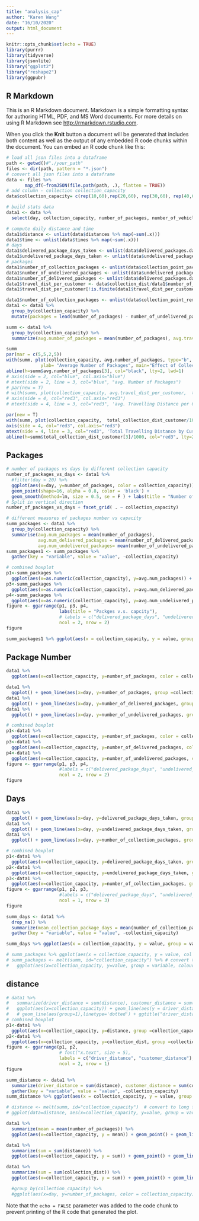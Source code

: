 ```yaml
---
title: "analysis_cap"
author: "Karen Wang"
date: "16/10/2020"
output: html_document
---
```


```r
knitr::opts_chunk$set(echo = TRUE)
library(purrr)
library(tidyverse)
library(jsonlite)
library("ggplot2")
library("reshape2")
library(ggpubr)
```

## R Markdown

This is an R Markdown document. Markdown is a simple formatting syntax for authoring HTML, PDF, and MS Word documents. For more details on using R Markdown see <http://rmarkdown.rstudio.com>.

When you click the **Knit** button a document will be generated that includes both content as well as the output of any embedded R code chunks within the document. You can embed an R code chunk like this:

```r
# load all json files into a dataframe
path <- getwd()#"./your_path"
files <- dir(path, pattern = "*.json")
# convert all json files into a dataframe
data <- files %>%
       map_df(~fromJSON(file.path(path, .), flatten = TRUE))
# add column - collection collection_capacity 
data$collection_capacity= c(rep(10,60),rep(20,60), rep(30,60), rep(40,60), rep(50,60))
```
```r
# build stats data
data1 <- data %>%
  select(day, collection_capacity, number_of_packages, number_of_vehicles, collection_dist)

# compute daily distance and time
data1$distance <- unlist(data$distances %>% map(~sum(.x)))
data1$time <- unlist(data$times %>% map(~sum(.x)))
# days
data1$delivered_package_days_taken <- unlist(data$delivered_packages.days_taken %>% map(~sum(.x)))
data1$undelivered_package_days_taken <- unlist(data$undelivered_packages.days_taken %>% map(~sum(.x)))
# packages
data1$number_of_collection_packages <- unlist(data$collection_point_packages %>% map(~sum(.x))) 
data1$number_of_undelivered_packages <- unlist(data$undelivered_packages.days_taken %>% map(~length(.x))) # calculate the number of 
data1$number_of_delivered_packages <- unlist(data$delivered_packages.days_taken %>% map(~length(.x))) # calculate the number of delivered packages every day
data1$travel_dist_per_customer <- data$collection_dist/data1$number_of_collection_packages
data1$travel_dist_per_customer[!is.finite(data1$travel_dist_per_customer)]<-0

data1$number_of_collection_packages <- unlist(data$collection_point_removed_packages %>% map(~sum(.x)))
data1 <- data1 %>%
  group_by(collection_capacity) %>%
  mutate(packages = lead(number_of_packages) - number_of_undelivered_packages) # compute packages
```
```r
summ <- data1 %>%
  group_by(collection_capacity) %>%
  summarize(avg.number_of_packages = mean(number_of_packages), avg.travel_dist_per_customer = mean(travel_dist_per_customer),  total_collection_dist_customer = sum(collection_dist)) 

summ
par(mar = c(5,5,2,5))
with(summ, plot(collection_capacity, avg.number_of_packages, type="b", ylim = c(0,200),  xlab= "Collection Capacity",
             ylab= "Average Number of Packages", main="Effect of Collection Capacity"))
abline(h=summ$avg.number_of_packages[3], col="black", lty=2, lwd=1)
# axis(side = 2, col="blue", col.axis="blue")
# mtext(side = 2, line = 3, col="blue", "avg. Number of Packages")
# par(new = T)
# with(summ, plot(collection_capacity, avg.travel_dist_per_customer,  type="b", ylim = c(0,4000), pch=15, col="red3", axes=F, xlab=NA, ylab=NA, cex=1.2))
# axis(side = 4, col="red3", col.axis="red3")
# mtext(side = 4, line = 3, col="red3", 'avg. Travelling Distance per Customer (m)')

par(new = T)
with(summ, plot(collection_capacity,  total_collection_dist_customer/1000,  , ylim = c(000,4000), type="b", pch=15, col="red3", axes=F, xlab=NA, ylab=NA, cex=1.2))
axis(side = 4, col="red3", col.axis="red3")
mtext(side = 4, line = 3, col="red3", 'Total Travelling Distance by Customer (km)')
abline(h=summ$total_collection_dist_customer[3]/1000, col="red3", lty=2, lwd=1)

```
## Packages
```r
# number of packages vs days by different collection capacity
number_of_packages_vs_days <- data1 %>% 
  #filter(day > 20) %>%
  ggplot(aes(x=day, y=number_of_packages, color = collection_capacity)) + 
  geom_point(shape=16, alpha = 0.8, color = 'black') +
  geom_smooth(method=lm, size = 0.5, se = F ) + labs(title = "Number of Packages v.s. Days by Collection Capacity")
# Split in vertical direction
number_of_packages_vs_days + facet_grid( . ~ collection_capacity) 

```



```r
# different measures of packages number vs capacity
summ_packages <- data1 %>%
  group_by(collection_capacity) %>%
  summarise(avg.num_packages = mean(number_of_packages), 
            avg.num_delivered_packages = mean(number_of_delivered_packages), 
            avg.num_undelivered_packages= mean(number_of_undelivered_packages))
summ_packages1 <- summ_packages %>% 
  gather(key = "variable", value = "value", -collection_capacity)

```
```r
# combined boxplot
p1<-summ_packages %>% 
  ggplot(aes(x=as.numeric(collection_capacity), y=avg.num_packages)) + geom_line(linetype='dotted') + geom_point()
p3<-summ_packages %>% 
  ggplot(aes(x=as.numeric(collection_capacity), y=avg.num_delivered_packages)) + geom_line(linetype='dotted') + geom_point()
p4<-summ_packages %>% 
  ggplot(aes(x=as.numeric(collection_capacity), y=avg.num_undelivered_packages)) + geom_line(linetype='dotted') + geom_point()
figure <- ggarrange(p1, p3, p4,
                    labs(title = "Packges v.s. capcity"),
                    # labels = c("delivered_package_days", "undelivered_package_days", "collection_package_days"),
                    ncol = 2, nrow = 2)
figure
```

```r
summ_packages1 %>% ggplot(aes(x = collection_capacity, y = value, group = variable)) + geom_line(aes(color = variable), linetype='dotted') + geom_point(aes(color = variable)) #+ scale_color_manual(values = c("darkred", "steelblue")) 
```

## Package Number
```r
data1 %>% 
  ggplot(aes(x=collection_capacity, y=number_of_packages, color = collection_capacity)) + geom_boxplot() + ggtitle("Number of Packages vs Collection Capcity")
```
```r
data1 %>% 
  ggplot() + geom_line(aes(x=day, y=number_of_packages, group =collection_capacity, color = collection_capacity)) + ggtitle("number_of_packages over time")
data1 %>% 
  ggplot() + geom_line(aes(x=day, y=number_of_delivered_packages, group =collection_capacity, color = collection_capacity)) + ggtitle("number_of_delivered_packages over time")
data1 %>% 
  ggplot() + geom_line(aes(x=day, y=number_of_undelivered_packages, group =collection_capacity, color = collection_capacity)) + ggtitle("number_of_undelivered_packages over time")

# combined boxplot
p1<-data1 %>% 
  ggplot(aes(x=collection_capacity, y=number_of_packages, color = collection_capacity)) + geom_boxplot() + ggtitle("number_of_packages vs collection capcity")
p3<-data1 %>% 
  ggplot(aes(x=collection_capacity, y=number_of_delivered_packages, color = collection_capacity)) + geom_boxplot() + ggtitle("number_of_delivered_packages vs collection collection_capacity")
p4<-data1 %>% 
  ggplot(aes(x=collection_capacity, y=number_of_undelivered_packages, color = collection_capacity)) + geom_boxplot() + ggtitle("number_of_undelivered_packages vs collection collection_capacity")
figure <- ggarrange(p1, p3, p4,
                    #labels = c("delivered_package_days", "undelivered_package_days", "collection_package_days"),
                    ncol = 2, nrow = 2)
figure
```
## Days
```r
data1 %>% 
  ggplot() + geom_line(aes(x=day, y=delivered_package_days_taken, group =collection_capacity, color = collection_capacity)) + ggtitle("delivered_package_days over time")
data1 %>% 
  ggplot() + geom_line(aes(x=day, y=undelivered_package_days_taken, group =collection_capacity, color = collection_capacity)) + ggtitle("delivered_package_days over time")
data1 %>% 
  ggplot() + geom_line(aes(x=day, y=number_of_collection_packages, group =collection_capacity, color = collection_capacity)) + ggtitle("collection_package_days over time")
```
```r
# combined boxplot
p1<-data1 %>% 
  ggplot(aes(x=collection_capacity, y=delivered_package_days_taken, group =collection_capacity, color = collection_capacity)) + geom_boxplot() + ggtitle("delivered_package_days vs collection collection_capacity")
p2<-data1 %>% 
  ggplot(aes(x=collection_capacity, y=undelivered_package_days_taken, group =collection_capacity, color = collection_capacity)) + geom_boxplot() + ggtitle("undelivered_package_days vs collection collection_capacity")
p3<-data1 %>% 
  ggplot(aes(x=collection_capacity, y=number_of_collection_packages, group =collection_capacity, color = collection_capacity)) + geom_boxplot() + ggtitle("collection_package_days vs collection collection_capacity")
figure <- ggarrange(p1, p2, p3,
                    #labels = c("delivered_package_days", "undelivered_package_days", "collection_package_days"),
                    ncol = 1, nrow = 3)
figure

summ_days <- data1 %>% 
  drop_na() %>% 
  summarize(mean_collection_package_days = mean(number_of_collection_packages), mean_delivered_package_days = mean(delivered_package_days_taken), mean_undelivered_package_days = mean(undelivered_package_days_taken)) %>% #mean_number_of_packages = mean(number_of_packages), 
  gather(key = "variable", value = "value", -collection_capacity) 

summ_days %>% ggplot(aes(x = collection_capacity, y = value, group = variable)) + geom_line(aes(color = variable), linetype='dotted') + geom_point(aes(color = variable)) #+ scale_color_manual(values = c("darkred", "steelblue")) 

# summ_packages %>% ggplot(aes(x = collection_capacity, y = value, col = variable)) + geom_boxplot()
# summ_packages <- melt(summ, id="collection_capacity") %>% # convert to long format
#   ggplot(aes(x=collection_capacity, y=value, group = variable, colour=variable)) + geom_line() + geom_point()

```

## distance
```r
# data1 %>% 
#   summarize(driver_distance = sum(distance), customer_distance = sum(collection_dist)) %>% 
#   ggplot(aes(x=collection_capacity)) + geom_line(aes(y = driver_distance), color = "darkred") + geom_line(aes(y = customer_distance), color="steelblue", linetype="twodash")
#   # geom_line(aes(group=1),linetype='dotted') + ggtitle("driver_distance vs. collection_capacity")
# combined boxplot
p1<-data1 %>% 
  ggplot(aes(x=collection_capacity, y=distance, group =collection_capacity)) + geom_boxplot()#+ stat_summary(fun.y=mean, geom="point", shape=23, size=4) #+ ggtitle("driver_distance vs collection collection_capacity")
p2<-data1 %>% 
  ggplot(aes(x=collection_capacity, y=collection_dist, group =collection_capacity)) + geom_boxplot() #+ ggtitle("customer_distance vs collection collection_capacity")
figure <- ggarrange(p1, p2,
                    # font("x.text", size = 5),
                    labels = c("driver_distance", "customer_distance"),
                    ncol = 2, nrow = 1)
figure

summ_distance <- data1 %>% 
  summarize(driver_distance = sum(distance), customer_distance = sum(collection_dist)) %>%
  gather(key = "variable", value = "value", -collection_capacity)
summ_distance %>% ggplot(aes(x = collection_capacity, y = value, group = variable)) + geom_line(aes(color = variable, linetype = variable)) + geom_point(aes(color = variable)) + scale_color_manual(values = c("darkred", "steelblue")) + ggtitle("distance vs. collection_capacity")

# distance <- melt(summ, id="collection_capacity")  # convert to long format
# ggplot(data=distance, aes(x=collection_capacity, y=value, group = variable, colour=variable)) + geom_line() + geom_point()
```

```r
data1 %>% 
  summarize(mean = mean(number_of_packages)) %>% 
  ggplot(aes(x=collection_capacity, y = mean)) + geom_point() + geom_line(aes(group=1),linetype='dotted') + ggtitle("number_of_packages vs. collection_capacity")

data1 %>% 
  summarize(sum = sum(distance)) %>% 
  ggplot(aes(x=collection_capacity, y = sum)) + geom_point() + geom_line(aes(group=1),linetype='dotted') + ggtitle("driver_distance vs. collection_capacity")

data1 %>% 
  summarize(sum = sum(collection_dist)) %>% 
  ggplot(aes(x=collection_capacity, y = sum)) + geom_point() + geom_line(aes(group=1),linetype='dotted') + ggtitle("customer_distance vs. collection_capacity")

  #group_by(collection_capacity) %>% 
  #ggplot(aes(x=day, y=number_of_packages, color = collection_capacity)) + geom_line(aes(group=1)) # + geom_bar(stat="identity") + ggtitle("tip_amount vs. hour")
```

Note that the `echo = FALSE` parameter was added to the code chunk to prevent printing of the R code that generated the plot.
